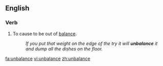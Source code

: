 ==English==

===Verb===
{{en-verb|unbalances|unbalancing|unbalanced|unbalanced}}

#To cause to be out of [[balance]].
#:''If you put that weight on the edge of the try it will '''unbalance''' it and dump all the dishes on the floor.''

[[fa:unbalance]]
[[vi:unbalance]]
[[zh:unbalance]]